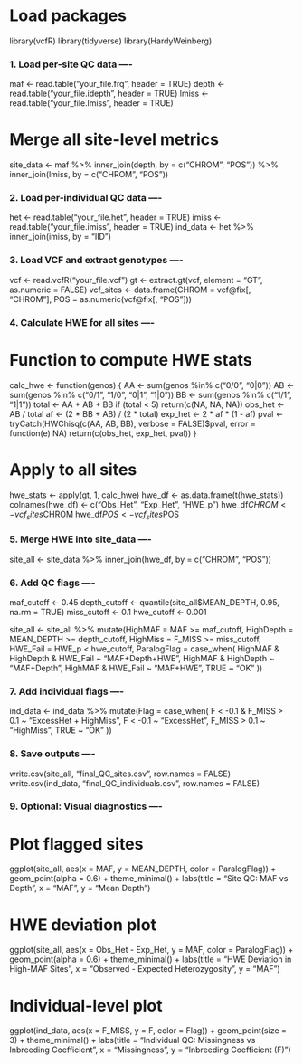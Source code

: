 # Load packages
library(vcfR)
library(tidyverse)
library(HardyWeinberg)

### 1. Load per-site QC data ----

maf <- read.table("your_file.frq", header = TRUE)
depth <- read.table("your_file.idepth", header = TRUE)
lmiss <- read.table("your_file.lmiss", header = TRUE)

# Merge all site-level metrics
site_data <- maf %>%
  inner_join(depth, by = c("CHROM", "POS")) %>%
  inner_join(lmiss, by = c("CHROM", "POS"))

### 2. Load per-individual QC data ----

het <- read.table("your_file.het", header = TRUE)
imiss <- read.table("your_file.imiss", header = TRUE)
ind_data <- het %>% inner_join(imiss, by = "IID")

### 3. Load VCF and extract genotypes ----

vcf <- read.vcfR("your_file.vcf")
gt <- extract.gt(vcf, element = "GT", as.numeric = FALSE)
vcf_sites <- data.frame(CHROM = vcf@fix[, "CHROM"], POS = as.numeric(vcf@fix[, "POS"]))

### 4. Calculate HWE for all sites ----

# Function to compute HWE stats
calc_hwe <- function(genos) {
  AA <- sum(genos %in% c("0/0", "0|0"))
  AB <- sum(genos %in% c("0/1", "1/0", "0|1", "1|0"))
  BB <- sum(genos %in% c("1/1", "1|1"))
  total <- AA + AB + BB
  if (total < 5) return(c(NA, NA, NA))
  obs_het <- AB / total
  af <- (2 * BB + AB) / (2 * total)
  exp_het <- 2 * af * (1 - af)
  pval <- tryCatch(HWChisq(c(AA, AB, BB), verbose = FALSE)$pval, error = function(e) NA)
  return(c(obs_het, exp_het, pval))
}

# Apply to all sites
hwe_stats <- apply(gt, 1, calc_hwe)
hwe_df <- as.data.frame(t(hwe_stats))
colnames(hwe_df) <- c("Obs_Het", "Exp_Het", "HWE_p")
hwe_df$CHROM <- vcf_sites$CHROM
hwe_df$POS <- vcf_sites$POS

### 5. Merge HWE into site_data ----

site_all <- site_data %>%
  inner_join(hwe_df, by = c("CHROM", "POS"))

### 6. Add QC flags ----

maf_cutoff <- 0.45
depth_cutoff <- quantile(site_all$MEAN_DEPTH, 0.95, na.rm = TRUE)
miss_cutoff <- 0.1
hwe_cutoff <- 0.001

site_all <- site_all %>%
  mutate(HighMAF = MAF >= maf_cutoff,
         HighDepth = MEAN_DEPTH >= depth_cutoff,
         HighMiss = F_MISS >= miss_cutoff,
         HWE_Fail = HWE_p < hwe_cutoff,
         ParalogFlag = case_when(
           HighMAF & HighDepth & HWE_Fail ~ "MAF+Depth+HWE",
           HighMAF & HighDepth ~ "MAF+Depth",
           HighMAF & HWE_Fail ~ "MAF+HWE",
           TRUE ~ "OK"
         ))

### 7. Add individual flags ----

ind_data <- ind_data %>%
  mutate(Flag = case_when(
    F < -0.1 & F_MISS > 0.1 ~ "ExcessHet + HighMiss",
    F < -0.1 ~ "ExcessHet",
    F_MISS > 0.1 ~ "HighMiss",
    TRUE ~ "OK"
  ))

### 8. Save outputs ----

write.csv(site_all, "final_QC_sites.csv", row.names = FALSE)
write.csv(ind_data, "final_QC_individuals.csv", row.names = FALSE)

### 9. Optional: Visual diagnostics ----

# Plot flagged sites
ggplot(site_all, aes(x = MAF, y = MEAN_DEPTH, color = ParalogFlag)) +
  geom_point(alpha = 0.6) +
  theme_minimal() +
  labs(title = "Site QC: MAF vs Depth", x = "MAF", y = "Mean Depth")

# HWE deviation plot
ggplot(site_all, aes(x = Obs_Het - Exp_Het, y = MAF, color = ParalogFlag)) +
  geom_point(alpha = 0.6) +
  theme_minimal() +
  labs(title = "HWE Deviation in High-MAF Sites",
       x = "Observed - Expected Heterozygosity", y = "MAF")

# Individual-level plot
ggplot(ind_data, aes(x = F_MISS, y = F, color = Flag)) +
  geom_point(size = 3) +
  theme_minimal() +
  labs(title = "Individual QC: Missingness vs Inbreeding Coefficient",
       x = "Missingness", y = "Inbreeding Coefficient (F)")
